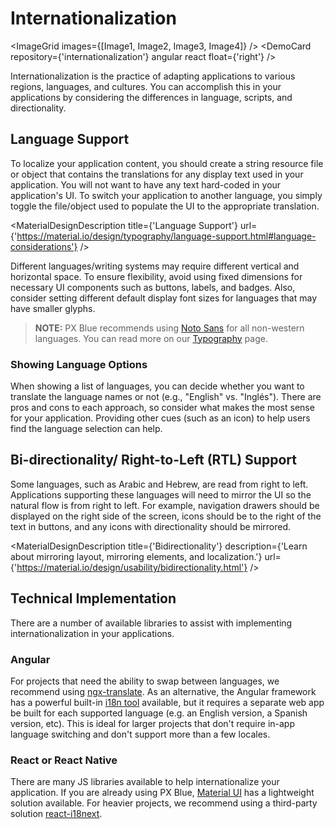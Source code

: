 
# Internationalization

<ImageGrid images={[Image1, Image2, Image3, Image4]} />
<DemoCard repository={'internationalization'} angular react float={'right'} />

Internationalization is the practice of adapting applications to various regions, languages, and cultures. You can accomplish this in your applications by considering the differences in language, scripts, and directionality.

## Language Support

To localize your application content, you should create a string resource file or object that contains the translations for any display text used in your application. You will not want to have any text hard-coded in your application's UI. To switch your application to another language, you simply toggle the file/object used to populate the UI to the appropriate translation.

<MaterialDesignDescription
    title={'Language Support'}
    url={'https://material.io/design/typography/language-support.html#language-considerations'}
/>

Different languages/writing systems may require different vertical and horizontal space. To ensure flexibility, avoid using fixed dimensions for necessary UI components such as buttons, labels, and badges. Also, consider setting different default display font sizes for languages that may have smaller glyphs.

> **NOTE:** PX Blue recommends using [Noto Sans](https://www.google.com/get/noto/#sans-lgc) for all non-western languages. You can read more on our [Typography](/style/typography) page.

### Showing Language Options

When showing a list of languages, you can decide whether you want to translate the language names or not (e.g., "English" vs. "Inglés"). There are pros and cons to each approach, so consider what makes the most sense for your application. Providing other cues (such as an icon) to help users find the language selection can help.

## Bi-directionality/ Right-to-Left (RTL) Support

Some languages, such as Arabic and Hebrew, are read from right to left. Applications supporting these languages will need to mirror the UI so the natural flow is from right to left. For example, navigation drawers should be displayed on the right side of the screen, icons should be to the right of the text in buttons, and any icons with directionality should be mirrored.

<MaterialDesignDescription
    title={'Bidirectionality'}
    description={'Learn about mirroring layout, mirroring elements, and localization.'}
    url={'https://material.io/design/usability/bidirectionality.html'}
/>

## Technical Implementation

There are a number of available libraries to assist with implementing internationalization in your applications.

### Angular
For projects that need the ability to swap between languages, we recommend using [ngx-translate](https://github.com/ngx-translate/core).  As an alternative, the Angular framework has a powerful built-in [i18n tool](https://angular.io/guide/i18n) available, but it requires a separate web app be built for each supported language (e.g. an English version, a Spanish version, etc).  This is ideal for larger projects that don't require in-app language switching and don't support more than a few locales.

### React or React Native

There are many JS libraries available to help internationalize your application. If you are already using PX Blue, [Material UI](https://material-ui.com/guides/localization/) has a lightweight solution available.
For heavier projects, we recommend using a third-party solution [react-i18next](https://github.com/i18next/react-i18next).
